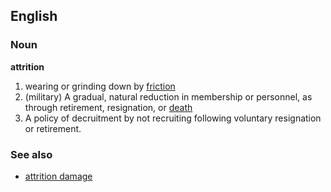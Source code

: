 ==English==
===Noun===
'''attrition'''
# wearing or grinding down by [[friction]]
# (military) A gradual, natural reduction in membership or personnel, as through retirement, resignation, or [[death]]
# A policy of decruitment by not recruiting following voluntary resignation or retirement.

===See also===
* [[attrition damage]]